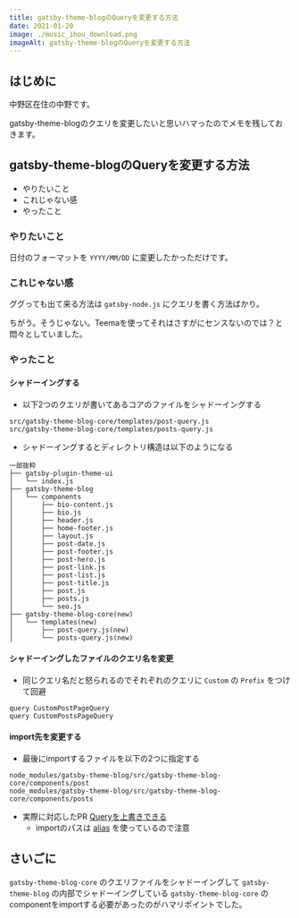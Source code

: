 ```yaml
---
title: gatsby-theme-blogのQueryを変更する方法
date: 2021-01-20
image: ./music_ihou_download.png
imageAlt: gatsby-theme-blogのQueryを変更する方法
---
```


## はじめに

中野区在住の中野です。

gatsby-theme-blogのクエリを変更したいと思いハマったのでメモを残しておきます。

## gatsby-theme-blogのQueryを変更する方法
- やりたいこと
- これじゃない感
- やったこと

### やりたいこと

日付のフォーマットを `YYYY/MM/DD` に変更したかっただけです。

### これじゃない感

ググっても出て来る方法は `gatsby-node.js` にクエリを書く方法ばかり。

ちがう。そうじゃない。Teemaを使ってそれはさすがにセンスないのでは？と悶々としていました。


### やったこと

#### シャドーイングする

- 以下2つのクエリが書いてあるコアのファイルをシャドーイングする

```
src/gatsby-theme-blog-core/templates/post-query.js
src/gatsby-theme-blog-core/templates/posts-query.js
```

- シャドーイングするとディレクトリ構造は以下のようになる

```
一部抜粋
├── gatsby-plugin-theme-ui
│   └── index.js
├── gatsby-theme-blog
│   └── components
│       ├── bio-content.js
│       ├── bio.js
│       ├── header.js
│       ├── home-footer.js
│       ├── layout.js
│       ├── post-date.js
│       ├── post-footer.js
│       ├── post-hero.js
│       ├── post-link.js
│       ├── post-list.js
│       ├── post-title.js
│       ├── post.js
│       ├── posts.js
│       └── seo.js
├── gatsby-theme-blog-core(new)
│   └── templates(new)
│       ├── post-query.js(new)
│       └── posts-query.js(new)
```

#### シャドーイングしたファイルのクエリ名を変更

- 同じクエリ名だと怒られるのでそれぞれのクエリに `Custom` の `Prefix` をつけて回避

```
query CustomPostPageQuery
query CustomPostsPageQuery
```

#### import先を変更する

- 最後にimportするファイルを以下の2つに指定する

```
node_modules/gatsby-theme-blog/src/gatsby-theme-blog-core/components/post
node_modules/gatsby-theme-blog/src/gatsby-theme-blog-core/components/posts
```

- 実際に対応したPR [Queryを上書きできる](https://github.com/yutanakano/blog/pull/13/commits/94a6b8591861b053ddefb04ee4c62455ae1edfcf)
  - importのパスは [alias](https://github.com/yutanakano/blog/blob/master/gatsby-node.js#L8-L9) を使っているので注意

## さいごに
`gatsby-theme-blog-core` のクエリファイルをシャドーイングして `gatsby-theme-blog` の内部でシャドーイングしている `gatsby-theme-blog-core` のcomponentをimportする必要があったのがハマリポイントでした。
